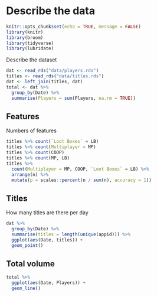 # Describe the data

```r
knitr::opts_chunk$set(echo = TRUE, message = FALSE)
library(knitr)
library(broom)
library(tidyverse)
library(lubridate)
```

Describe the dataset

```r
dat <- read_rds("data/players.rds")
titles <- read_rds("data/titles.rds")
dat <- left_join(titles, dat)
total <- dat %>% 
  group_by(Date) %>% 
  summarise(Players = sum(Players, na.rm = TRUE))
```

## Features

Numbers of features

```r
titles %>% count(`Loot Boxes` = LB)
titles %>% count(Multiplayer = MP)
titles %>% count(COOP)
titles %>% count(MP, LB)
titles %>% 
  count(Multiplayer = MP, COOP, `Loot Boxes` = LB) %>% 
  arrange(n) %>% 
  mutate(p = scales::percent(n / sum(n), accuracy = 1))
```

## Titles

How many titles are there per day

```r
dat %>% 
  group_by(Date) %>% 
  summarise(titles = length(unique(appid))) %>% 
  ggplot(aes(Date, titles)) +
  geom_point()
```

## Total volume

```r
total %>% 
  ggplot(aes(Date, Players)) +
  geom_line()
```

